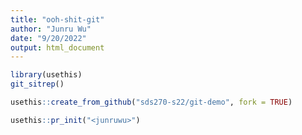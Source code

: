 ```yaml
---
title: "ooh-shit-git"
author: "Junru Wu"
date: "9/20/2022"
output: html_document
---
```


```r
library(usethis)
git_sitrep()
```

```r
usethis::create_from_github("sds270-s22/git-demo", fork = TRUE)
```
```r
usethis::pr_init("<junruwu>")
```


